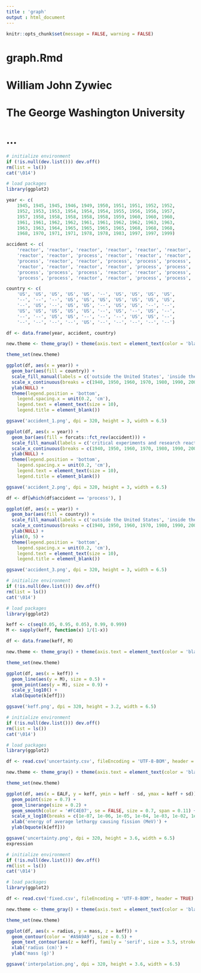 ```yaml
---
title : 'graph'
output : html_document
---
```


```r

knitr::opts_chunk$set(message = FALSE, warning = FALSE)

```

# graph.Rmd
#
# William John Zywiec
# The George Washington University
#
# ...

```r

# initialize environment
if (!is.null(dev.list())) dev.off()
rm(list = ls())
cat('\014')

# load packages
library(ggplot2)

year <- c(
	1945, 1945, 1945, 1946, 1949, 1950, 1951, 1951, 1952, 1952,
	1952, 1953, 1953, 1954, 1954, 1954, 1955, 1956, 1956, 1957,
	1957, 1958, 1958, 1958, 1958, 1958, 1959, 1960, 1960, 1960,
	1961, 1961, 1962, 1962, 1961, 1961, 1962, 1962, 1963, 1963,
	1963, 1963, 1964, 1965, 1965, 1965, 1965, 1968, 1968, 1968,
	1968, 1970, 1971, 1971, 1978, 1978, 1983, 1997, 1997, 1999)

accident <- c(
	'reactor', 'reactor', 'reactor', 'reactor', 'reactor', 'reactor', 'reactor', 'reactor', 'reactor', 'reactor',
	'reactor', 'reactor', 'process', 'reactor', 'reactor', 'reactor', 'reactor', 'reactor', 'reactor', 'reactor',
	'process', 'reactor', 'reactor', 'process', 'process', 'process', 'process', 'reactor', 'reactor', 'process',
	'reactor', 'reactor', 'reactor', 'reactor', 'process', 'process', 'process', 'process', 'reactor', 'reactor',
	'process', 'process', 'process', 'reactor', 'reactor', 'process', 'process', 'reactor', 'reactor', 'reactor',
	'process', 'process', 'reactor', 'reactor', 'process', 'process', 'reactor', 'reactor', 'process', 'process')

country <- c(
	'US', 'US', 'US', 'US', 'US', '--', 'US', 'US', 'US', 'US',
	'--', '--', '--', 'US', 'US', 'US', 'US', 'US', 'US', 'US',
	'--', 'US', '--', 'US', 'US', '--', 'US', 'US', '--', '--',
	'US', 'US', 'US', 'US', 'US', '--', 'US', '--', 'US', '--',
	'--', '--', 'US', 'US', '--', '--', '--', 'US', 'US', '--',
	'--', '--', '--', '--', 'US', '--', '--', '--', '--', '--')

df <- data.frame(year, accident, country)

new.theme <- theme_gray() + theme(axis.text = element_text(color = 'black', size = 10), text = element_text(color = 'black', family = 'serif', size = 10))

theme_set(new.theme)

ggplot(df, aes(x = year)) +
  geom_bar(aes(fill = country)) +
  scale_fill_manual(labels = c('outside the United States', 'inside the United States'), values = c('#C0C0C0', '#FC4E07')) +
  scale_x_continuous(breaks = c(1940, 1950, 1960, 1970, 1980, 1990, 2000), limits = c(1940, 2000)) +
  ylab(NULL) +
  theme(legend.position = 'bottom',
    legend.spacing.x = unit(0.2, 'cm'),
    legend.text = element_text(size = 10),
    legend.title = element_blank())

ggsave('accident_1.png', dpi = 320, height = 3, width = 6.5)

ggplot(df, aes(x = year)) +
  geom_bar(aes(fill = forcats::fct_rev(accident))) +
  scale_fill_manual(labels = c('critical experiments and research reactors', 'production facilities'), values = c('#C0C0C0', '#FC4E07')) +
  scale_x_continuous(breaks = c(1940, 1950, 1960, 1970, 1980, 1990, 2000), limits = c(1940, 2000)) +
  ylab(NULL) +
  theme(legend.position = 'bottom',
    legend.spacing.x = unit(0.2, 'cm'),
    legend.text = element_text(size = 10),
    legend.title = element_blank())

ggsave('accident_2.png', dpi = 320, height = 3, width = 6.5)

df <- df[which(df$accident == 'process'), ]

ggplot(df, aes(x = year)) +
  geom_bar(aes(fill = country)) +
  scale_fill_manual(labels = c('outside the United States', 'inside the United States'), values = c('#C0C0C0', '#FC4E07')) +
  scale_x_continuous(breaks = c(1940, 1950, 1960, 1970, 1980, 1990, 2000), limits = c(1940, 2000)) +
  ylab(NULL) +
  ylim(0, 5) +
  theme(legend.position = 'bottom',
    legend.spacing.x = unit(0.2, 'cm'),
    legend.text = element_text(size = 10),
    legend.title = element_blank())

ggsave('accident_3.png', dpi = 320, height = 3, width = 6.5)


```

```r

# initialize environment
if (!is.null(dev.list())) dev.off()
rm(list = ls())
cat('\014')

# load packages
library(ggplot2)

keff <- c(seq(0.05, 0.95, 0.05), 0.99, 0.999)
M <- sapply(keff, function(x) 1/(1-x))

df <- data.frame(keff, M)

new.theme <- theme_gray() + theme(axis.text = element_text(color = 'black', size = 10), text = element_text(color = 'black', family = 'serif', size = 10))

theme_set(new.theme)

ggplot(df, aes(x = keff)) +
  geom_line(aes(y = M), size = 0.5) +
  geom_point(aes(y = M), size = 0.9) +
  scale_y_log10() +
  xlab(bquote(k[eff]))

ggsave('keff.png', dpi = 320, height = 3.2, width = 6.5)

```

```r

# initialize environment
if (!is.null(dev.list())) dev.off()
rm(list = ls())
cat('\014')

# load packages
library(ggplot2)

df <- read.csv('uncertainty.csv', fileEncoding = 'UTF-8-BOM', header = TRUE)

new.theme <- theme_gray() + theme(axis.text = element_text(color = 'black', size = 10), text = element_text(color = 'black', family = 'serif', size = 10))

theme_set(new.theme)

ggplot(df, aes(x = EALF, y = keff, ymin = keff - sd, ymax = keff + sd)) +
  geom_point(size = 0.7) +
  geom_linerange(size = 0.2) +
  geom_smooth(color = '#FC4E07', se = FALSE, size = 0.7, span = 0.11) +
  scale_x_log10(breaks = c(1e-07, 1e-06, 1e-05, 1e-04, 1e-03, 1e-02, 1e-01, 1e+00)) +
  xlab('energy of average lethargy causing fission (MeV)') +
  ylab(bquote(k[eff]))

ggsave('uncertainty.png', dpi = 320, height = 3.6, width = 6.5)
expression
```

```r

# initialize environment
if (!is.null(dev.list())) dev.off()
rm(list = ls())
cat('\014')

# load packages
library(ggplot2)

df <- read.csv('fixed.csv', fileEncoding = 'UTF-8-BOM', header = TRUE)

new.theme <- theme_gray() + theme(axis.text = element_text(color = 'black', size = 10), text = element_text(color = 'black', family = 'serif', size = 10))

theme_set(new.theme)

ggplot(df, aes(x = radius, y = mass, z = keff)) +
  geom_contour(color = '#A9A9A9', size = 0.5) +
  geom_text_contour(aes(z = keff), family = 'serif', size = 3.5, stroke = 0.1) +
  xlab('radius (cm)') +
  ylab('mass (g)')

ggsave('interpolation.png', dpi = 320, height = 3.6, width = 6.5)

```
